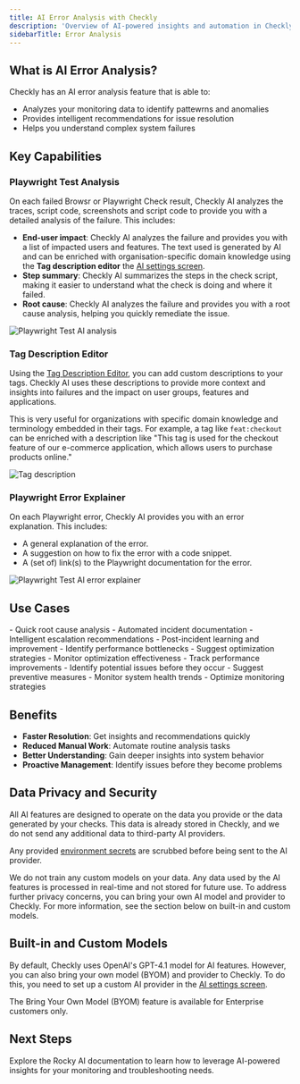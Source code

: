 ```yaml
---
title: AI Error Analysis with Checkly
description: 'Overview of AI-powered insights and automation in Checkly'
sidebarTitle: Error Analysis 
---
```


## What is AI Error Analysis?

Checkly has an AI error analysis feature that is able to:
- Analyzes your monitoring data to identify pattewrns and anomalies
- Provides intelligent recommendations for issue resolution
- Helps you understand complex system failures

## Key Capabilities
### Playwright Test Analysis

On each failed Browsr or Playwright Check result, Checkly AI analyzes the traces, script code, screenshots and script code to provide you with a detailed analysis of the failure. 
This includes:

- **End-user impact**: Checkly AI analyzes the failure and provides you with a list of impacted users and features. The text used is generated by AI and can be enriched with organisation-specific domain knowledge using the **Tag description editor** the [AI settings screen](https://app.checklyhq.com/settings/account/ai).
- **Step summary**: Checkly AI summarizes the steps in the check script, making it easier to understand what the check is doing and where it failed.
- **Root cause**: Checkly AI analyzes the failure and provides you with a root cause analysis, helping you quickly remediate the issue.

![Playwright Test AI analysis](/images/docs/images/ai/pwt-test-analysis-example.png)


### Tag Description Editor

Using the [Tag Description Editor](https://app.checklyhq.com/settings/account/ai), you can add custom descriptions to your tags. Checkly AI uses these descriptions to 
provide more context and insights into failures and the impact on user groups, features and applications. 

This is very useful for organizations with specific domain knowledge and terminology embedded in their tags. For example,
a tag like `feat:checkout` can be enriched with a description like "This tag is used for the checkout feature of our e-commerce application, which allows users to purchase products online."

![Tag description](/images/docs/images/ai/tag-description-example.png)

### Playwright Error Explainer

On each Playwright error, Checkly AI provides you with an error explanation. This includes:

- A general explanation of the error.
- A suggestion on how to fix the error with a code snippet.
- A (set of) link(s) to the Playwright documentation for the error.

![Playwright Test AI error explainer](/images/docs/images/ai/pwt-error-explainer-example.png)




## Use Cases

<Accordion title="Incident Response">
- Quick root cause analysis
- Automated incident documentation
- Intelligent escalation recommendations
- Post-incident learning and improvement
</Accordion>

<Accordion title="Performance Optimization">
- Identify performance bottlenecks
- Suggest optimization strategies
- Monitor optimization effectiveness
- Track performance improvements
</Accordion>

<Accordion title="Proactive Monitoring">
- Identify potential issues before they occur
- Suggest preventive measures
- Monitor system health trends
- Optimize monitoring strategies
</Accordion>

## Benefits

- **Faster Resolution**: Get insights and recommendations quickly
- **Reduced Manual Work**: Automate routine analysis tasks
- **Better Understanding**: Gain deeper insights into system behavior
- **Proactive Management**: Identify issues before they become problems

## Data Privacy and Security

All AI features are designed to operate on the data you provide or the data generated by your checks. This data is already 
stored in Checkly, and we do not send any additional data to third-party AI providers. 

Any provided [environment secrets](https://www.checklyhq.com/docs/api-checks/variables/) are scrubbed before being sent to the AI provider.

We do not train any custom models on your data. Any data used by the AI features is processed in real-time and not stored for future use.
To address further privacy concerns, you can bring your own AI model and provider to Checkly. For more information, see the section below on built-in and custom models.

## Built-in and Custom Models

By default, Checkly uses OpenAI's GPT-4.1 model for AI features. However, you can also bring your own model (BYOM) and provider to Checkly.
To do this, you need to set up a custom AI provider in the [AI settings screen](https://app.checklyhq.com/settings/account/ai).

<Info>
 The Bring Your Own Model (BYOM) feature is available for Enterprise customers only.
</Info>


## Next Steps

Explore the Rocky AI documentation to learn how to leverage AI-powered insights for your monitoring and troubleshooting needs. 